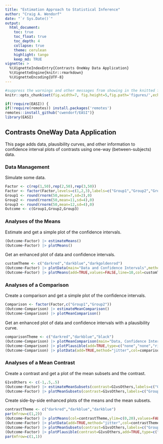 ```yaml
---
title: "Estimation Approach to Statistical Inference"
author: "Craig A. Wendorf"
date: "`r Sys.Date()`"
output:
  html_document:
    toc: true
    toc_float: true
    toc_depth: 4
    collapse: true
    theme: cerulean
    highlight: tango
    keep_md: TRUE
vignette: >
  %\VignetteIndexEntry{Contrasts OneWay Data Application}
  %\VignetteEngine{knitr::rmarkdown}
  %\VignetteEncoding{UTF-8}
---
```


```r
#suppress the warnings and other messages from showing in the knitted file.
knitr::opts_chunk$set(fig.width=7, fig.height=5,fig.path='figures/',echo=TRUE,warning=FALSE,message=FALSE)
```

```r
if(!require(EASI)) {
if(!require(remotes)) install.packages('remotes')
remotes::install_github("cwendorf/EASI")}
library(EASI)
```

## Contrasts OneWay Data Application

This page adds data, plausibility curves, and other information to confidence interval plots of contrasts using one-way (between-subjects) data.

### Data Management

Simulate some data.
```r
Factor <- c(rep(1,50),rep(2,50),rep(3,50))
Factor <- factor(Factor,levels=c(1,2,3),labels=c("Group1","Group2","Group3"))
Group1 <- round(rnorm(50,mean=7,sd=2),0)
Group2 <- round(rnorm(50,mean=11,sd=4),0)
Group3 <- round(rnorm(50,mean=12,sd=4),0)
Outcome <- c(Group1,Group2,Group3)
```

### Analyses of the Means

Estimate and get a simple plot of the confidence intervals.
```r
(Outcome~Factor) |> estimateMeans()
(Outcome~Factor) |> plotMeans()
```

Get an enhanced plot of data and confidence intervals.
```r
customTheme <- c("darkred","darkblue","darkgoldenrod")
(Outcome~Factor) |> plotData(main="Data and Confidence Intervals",method="jitter",col=customTheme)
(Outcome~Factor) |> plotMeans(add=TRUE,values=FALSE,line=10,col=customTheme)
```

### Analyses of a Comparison

Create a comparison and get a simple plot of the confidence intervals.
```r
Comparison <- factor(Factor,c("Group1","Group2"))
(Outcome~Comparison) |> estimateMeanComparison()
(Outcome~Comparison) |> plotMeanComparison()
```

Get an enhanced plot of data and confidence intervals with a plausibility curve.
```r
comparisonTheme <- c("darkred","darkblue","black")
(Outcome~Comparison) |> plotMeanComparison(main="Data, Confidence Intervals, and a Plausibility Curve",ylim=c(0,20),values=FALSE,col=comparisonTheme)
(Outcome~Comparison) |> plotPlausible(add=TRUE,type=c("none","none","right"),col=comparisonTheme)
(Outcome~Comparison) |> plotData(add=TRUE,method="jitter",col=comparisonTheme)
```

### Analyses of a Mean Contrast

Create a contrast and get a plot of the mean subsets and the contrast.
```r
G1vsOthers <- c(-1,.5,.5)
(Outcome~Factor) |> estimateMeanSubsets(contrast=G1vsOthers,labels=c("Group1","Others"))
(Outcome~Factor) |> plotMeanSubsets(contrast=G1vsOthers,labels=c("Group1","Others"))
```

Create side-by-side enhanced plots of the means and the mean subsets.
```r
contrastTheme <- c("darkred","darkblue","darkblue")
par(mfrow=c(1,2))
(Outcome~Factor) |> plotMeans(col=contrastTheme,ylim=c(0,20),values=FALSE,main="")
(Outcome~Factor) |> plotData(add=TRUE,method="jitter",col=contrastTheme)
(Outcome~Factor) |> plotMeanSubsets(contrast=G1vsOthers,labels=c("Group1","Others"),col=comparisonTheme,ylim=c(0,20),ylab="",values=FALSE,main="")
(Outcome~Factor) |> plotPlausible(contrast=G1vsOthers,add=TRUE,type=c("none","none","right"),col=comparisonTheme)
par(mfrow=c(1,1))
```
